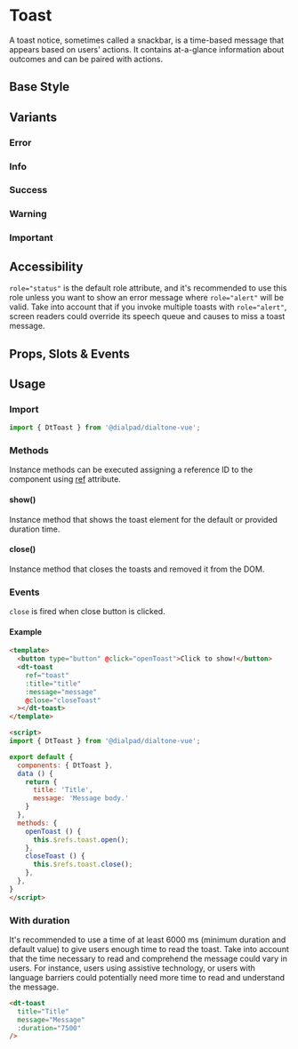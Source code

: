
# Toast

<Subtitle>
  A toast notice, sometimes called a snackbar, is a time-based message that appears based on users' actions.
  It contains at-a-glance information about outcomes and can be paired with actions.
</Subtitle>

## Base Style

<Canvas>
  <Story id="elements-toast--default" />
</Canvas>

## Variants

### Error

<Canvas>
  <Story id="elements-toast--error" />
</Canvas>

### Info

<Canvas>
  <Story id="elements-toast--info" />
</Canvas>

### Success

<Canvas>
  <Story id="elements-toast--success" />
</Canvas>

### Warning

<Canvas>
  <Story id="elements-toast--warning" />
</Canvas>

### Important

<Canvas>
  <Story id="elements-toast--important" />
</Canvas>

## Accessibility

`role="status"` is the default role attribute, and it's recommended to use this role unless you want to show an
error message where `role="alert"` will be valid. Take into account that if you invoke multiple toasts
with `role="alert"`, screen readers could override its speech queue and causes to miss a toast message.

## Props, Slots & Events

<ArgsTable of={DtToast} />

## Usage

### Import

```jsx
import { DtToast } from '@dialpad/dialtone-vue';
```

### Methods

Instance methods can be executed assigning a reference ID to the component using
[ref](https://v3.vuejs.org/guide/component-template-refs.html) attribute.

#### show()

Instance method that shows the toast element for the default or provided duration time.

#### close()

Instance method that closes the toasts and removed it from the DOM.

### Events

`close` is fired when close button is clicked.

#### Example

```html
<template>
  <button type="button" @click="openToast">Click to show!</button>
  <dt-toast
    ref="toast"
    :title="title"
    :message="message"
    @close="closeToast"
  ></dt-toast>
</template>

<script>
import { DtToast } from '@dialpad/dialtone-vue';

export default {
  components: { DtToast },
  data () {
    return {
      title: 'Title',
      message: 'Message body.'
    }
  },
  methods: {
    openToast () {
      this.$refs.toast.open();
    },
    closeToast () {
      this.$refs.toast.close();
    },
  },
}
</script>
```

### With duration

It's recommended to use a time of at least 6000 ms (minimum duration and default value) to give users enough time
to read the toast. Take into account that the time necessary to read and comprehend the message could vary in users.
For instance, users using assistive technology, or users with language barriers could potentially need more time to
read and understand the message.

```html
<dt-toast
  title="Title"
  message="Message"
  :duration="7500"
/>
```
